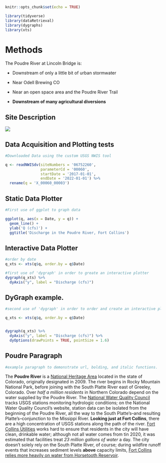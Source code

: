 
```r
knitr::opts_chunk$set(echo = TRUE)

library(tidyverse)
library(dataRetrieval)
library(dygraphs)
library(xts)
```


# Methods

The Poudre River at Lincoln Bridge is:

  - Downstream of only a little bit of urban stormwater

  - Near Odell Brewing CO
  
  - Near an open space area and the Poudre River Trail
  
  - **Downstream of many agricultural diversions**


## Site Description

![](https://waterdata.usgs.gov/nwisweb/local/state/co/text/pics/06752260big.jpg)


## Data Acquisition and Plotting tests

```r

#Downloaded Data using the custom USGS NWIS tool

q <- readNWISdv(siteNumbers = '06752260',
                parameterCd = '00060',
                startDate = '2017-01-01',
                endDate = '2022-01-01') %>%
  rename(q = 'X_00060_00003')


```



## Static Data Plotter


```r

#First use of ggplot to graph data

ggplot(q, aes(x = Date, y = q)) + 
  geom_line() + 
  ylab('Q (cfs)') + 
  ggtitle('Discharge in the Poudre River, Fort Collins')

```


## Interactive Data Plotter


```r

#order by date
q_xts <- xts(q$q, order.by = q$Date)

#first use of 'dygraph' in order to greate an interactive plotter
dygraph(q_xts) %>%
  dyAxis("y", label = "Discharge (cfs)") 
```



## DyGraph example. 

```r

#second use of 'dygraph' in order to order and create an interactive plotter. Identical graph, but demonstrates inclusion of distinct points.

q_xts <- xts(q$q, order.by = q$Date)


dygraph(q_xts) %>%
  dyAxis("y", label = "Discharge (cfs)") %>%
  dyOptions(drawPoints = TRUE, pointSize = 1.6)
```

## Poudre Paragraph

```r
#example paragraph to demonstrate url, bolding, and italic functions.
```

The **Poudre River** is a [National Heritage Area](https://www.nps.gov/places/cache-la-poudre-river-national-heritage-area.htm) located in the state of Colorado, originally designated in 2009. The river begins in Rocky Mountain National Park, before joining with the South Platte River east of Greeley, Colorado. Over *half a million residents* in Northern Colorado depend on the water supplied by the Poudre River. The [National Water Quality Council](https://www.waterqualitydata.us/provider/NWIS/USGS-CO/USGS-06752260/) tracks USGS stations monitoring hydrologic conditions; on the National Water Quality Council's website, station data can be isolated from the beginning of the Poudre River, all the way to the South Platte's--and resulting Platte's--conjunction to the Missippi River. **Looking just at Fort Collins**, there are a high concentration of USGS stations along the path of the river. [Fort Collins Utilities](https://www.fcgov.com/utilities/what-we-do/water/water-treatment/) works hard to ensure that residents in the city will have clean, drinkable water; although not all water comes from tin 2020, it was estimated that facilities treat *23 million gallons of water* a day. The city doesn't solely rely on the South Platte River, of course; during wildfire runoff events that increases sediment levels **above** capacity limits, [Fort Collins relies more heavily on water from Horsetooth Reservoir](https://www.coloradoan.com/story/news/2021/04/28/fort-collins-water-shortage-watch-due-cameron-peak-fire-impacts/4861897001/).
